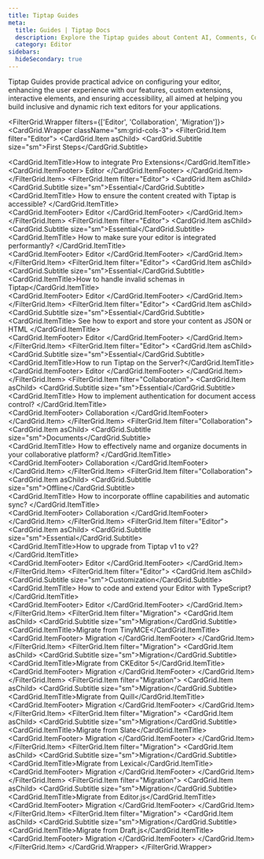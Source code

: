 ```yaml
---
title: Tiptap Guides
meta:
  title: Guides | Tiptap Docs
  description: Explore the Tiptap guides about Content AI, Comments, Collaboration, and more to build dynamic and accessible rich-text editors.
  category: Editor
sidebars:
  hideSecondary: true
---
```



Tiptap Guides provide practical advice on configuring your editor, enhancing the user experience with our features, custom extensions, interactive elements, and ensuring accessibility, all aimed at helping you build inclusive and dynamic rich text editors for your applications.

<FilterGrid.Wrapper filters={['Editor', 'Collaboration', 'Migration']}>
  <CardGrid.Wrapper className="sm:grid-cols-3">
    <FilterGrid.Item filter="Editor">
      <CardGrid.Item asChild>
        <Link href="/guides/pro-extensions">
          <CardGrid.Subtitle size="sm">First Steps</CardGrid.Subtitle>
          <div>
            <CardGrid.ItemTitle>How to integrate Pro Extensions</CardGrid.ItemTitle>
          </div>
          <CardGrid.ItemFooter>
            <Tag>Editor</Tag>
          </CardGrid.ItemFooter>
        </Link>
      </CardGrid.Item>
    </FilterGrid.Item>
    <FilterGrid.Item filter="Editor">
      <CardGrid.Item asChild>
        <Link href="/guides/accessibility">
          <CardGrid.Subtitle size="sm">Essential</CardGrid.Subtitle>
          <div>
            <CardGrid.ItemTitle>
              How to ensure the content created with Tiptap is accessible?
            </CardGrid.ItemTitle>
          </div>
          <CardGrid.ItemFooter>
            <Tag>Editor</Tag>
          </CardGrid.ItemFooter>
        </Link>
      </CardGrid.Item>
    </FilterGrid.Item>
    <FilterGrid.Item filter="Editor">
      <CardGrid.Item asChild>
        <Link href="/guides/performance">
          <CardGrid.Subtitle size="sm">Essential</CardGrid.Subtitle>
          <div>
            <CardGrid.ItemTitle>
              How to make sure your editor is integrated performantly?
            </CardGrid.ItemTitle>
          </div>
          <CardGrid.ItemFooter>
            <Tag>Editor</Tag>
          </CardGrid.ItemFooter>
        </Link>
      </CardGrid.Item>
    </FilterGrid.Item>
    <FilterGrid.Item filter="Editor">
      <CardGrid.Item asChild>
        <Link href="/guides/invalid-schema">
          <CardGrid.Subtitle size="sm">Essential</CardGrid.Subtitle>
          <div>
            <CardGrid.ItemTitle>How to handle invalid schemas in Tiptap</CardGrid.ItemTitle>
          </div>
          <CardGrid.ItemFooter>
            <Tag>Editor</Tag>
          </CardGrid.ItemFooter>
        </Link>
      </CardGrid.Item>
    </FilterGrid.Item>
    <FilterGrid.Item filter="Editor">
      <CardGrid.Item asChild>
        <Link href="/guides/output-json-html">
          <CardGrid.Subtitle size="sm">Essential</CardGrid.Subtitle>
          <div>
            <CardGrid.ItemTitle>
              See how to export and store your content as JSON or HTML
            </CardGrid.ItemTitle>
          </div>
          <CardGrid.ItemFooter>
            <Tag>Editor</Tag>
          </CardGrid.ItemFooter>
        </Link>
      </CardGrid.Item>
    </FilterGrid.Item>
    <FilterGrid.Item filter="Editor">
      <CardGrid.Item asChild>
        <Link href="/guides/run-tiptap-on-the-server">
          <CardGrid.Subtitle size="sm">Essential</CardGrid.Subtitle>
          <div>
            <CardGrid.ItemTitle>How to run Tiptap on the Server?</CardGrid.ItemTitle>
          </div>
          <CardGrid.ItemFooter>
            <Tag>Editor</Tag>
          </CardGrid.ItemFooter>
        </Link>
      </CardGrid.Item>
    </FilterGrid.Item>
    <FilterGrid.Item filter="Collaboration">
      <CardGrid.Item asChild>
        <Link href="/guides/authentication">
          <CardGrid.Subtitle size="sm">Essential</CardGrid.Subtitle>
          <div>
            <CardGrid.ItemTitle>
              How to implement authentication for document access control?
            </CardGrid.ItemTitle>
          </div>
          <CardGrid.ItemFooter>
            <Tag>Collaboration</Tag>
          </CardGrid.ItemFooter>
        </Link>
      </CardGrid.Item>
    </FilterGrid.Item>
    <FilterGrid.Item filter="Collaboration">
      <CardGrid.Item asChild>
        <Link href="/guides/naming-documents">
          <CardGrid.Subtitle size="sm">Documents</CardGrid.Subtitle>
          <div>
            <CardGrid.ItemTitle>
              How to effectively name and organize documents in your collaborative platform?
            </CardGrid.ItemTitle>
          </div>
          <CardGrid.ItemFooter>
            <Tag>Collaboration</Tag>
          </CardGrid.ItemFooter>
        </Link>
      </CardGrid.Item>
    </FilterGrid.Item>
    <FilterGrid.Item filter="Collaboration">
      <CardGrid.Item asChild>
        <Link href="/guides/offline-support">
          <CardGrid.Subtitle size="sm">Offline</CardGrid.Subtitle>
          <div>
            <CardGrid.ItemTitle>
              How to incorporate offline capabilities and automatic sync?
            </CardGrid.ItemTitle>
          </div>
          <CardGrid.ItemFooter>
            <Tag>Collaboration</Tag>
          </CardGrid.ItemFooter>
        </Link>
      </CardGrid.Item>
    </FilterGrid.Item>
    <FilterGrid.Item filter="Editor">
      <CardGrid.Item asChild>
        <Link href="/guides/upgrade-tiptap-v1">
          <CardGrid.Subtitle size="sm">Essential</CardGrid.Subtitle>
          <div>
            <CardGrid.ItemTitle>How to upgrade from Tiptap v1 to v2?</CardGrid.ItemTitle>
          </div>
          <CardGrid.ItemFooter>
            <Tag>Editor</Tag>
          </CardGrid.ItemFooter>
        </Link>
      </CardGrid.Item>
    </FilterGrid.Item>
    <FilterGrid.Item filter="Editor">
      <CardGrid.Item asChild>
        <Link href="/guides/typescript">
          <CardGrid.Subtitle size="sm">Customization</CardGrid.Subtitle>
          <div>
            <CardGrid.ItemTitle>
              How to code and extend your Editor with TypeScript?
            </CardGrid.ItemTitle>
          </div>
          <CardGrid.ItemFooter>
            <Tag>Editor</Tag>
          </CardGrid.ItemFooter>
        </Link>
      </CardGrid.Item>
    </FilterGrid.Item>
    <FilterGrid.Item filter="Migration">
      <CardGrid.Item asChild>
        <Link href="/guides/migrate-from-tinymce">
          <CardGrid.Subtitle size="sm">Migration</CardGrid.Subtitle>
          <div>
            <CardGrid.ItemTitle>Migrate from TinyMCE</CardGrid.ItemTitle>
          </div>
          <CardGrid.ItemFooter>
            <Tag>Migration</Tag>
          </CardGrid.ItemFooter>
        </Link>
      </CardGrid.Item>
    </FilterGrid.Item>
    <FilterGrid.Item filter="Migration">
      <CardGrid.Item asChild>
        <Link href="/guides/migrate-from-ckeditor5">
          <CardGrid.Subtitle size="sm">Migration</CardGrid.Subtitle>
          <div>
            <CardGrid.ItemTitle>Migrate from CKEditor 5</CardGrid.ItemTitle>
          </div>
          <CardGrid.ItemFooter>
            <Tag>Migration</Tag>
          </CardGrid.ItemFooter>
        </Link>
      </CardGrid.Item>
    </FilterGrid.Item>
    <FilterGrid.Item filter="Migration">
      <CardGrid.Item asChild>
        <Link href="/guides/migrate-from-quill">
          <CardGrid.Subtitle size="sm">Migration</CardGrid.Subtitle>
          <div>
            <CardGrid.ItemTitle>Migrate from Quill</CardGrid.ItemTitle>
          </div>
          <CardGrid.ItemFooter>
            <Tag>Migration</Tag>
          </CardGrid.ItemFooter>
        </Link>
      </CardGrid.Item>
    </FilterGrid.Item>
    <FilterGrid.Item filter="Migration">
      <CardGrid.Item asChild>
        <Link href="/guides/migrate-from-slate">
          <CardGrid.Subtitle size="sm">Migration</CardGrid.Subtitle>
          <div>
            <CardGrid.ItemTitle>Migrate from Slate</CardGrid.ItemTitle>
          </div>
          <CardGrid.ItemFooter>
            <Tag>Migration</Tag>
          </CardGrid.ItemFooter>
        </Link>
      </CardGrid.Item>
    </FilterGrid.Item>
    <FilterGrid.Item filter="Migration">
      <CardGrid.Item asChild>
        <Link href="/guides/migrate-from-lexical">
          <CardGrid.Subtitle size="sm">Migration</CardGrid.Subtitle>
          <div>
            <CardGrid.ItemTitle>Migrate from Lexical</CardGrid.ItemTitle>
          </div>
          <CardGrid.ItemFooter>
            <Tag>Migration</Tag>
          </CardGrid.ItemFooter>
        </Link>
      </CardGrid.Item>
    </FilterGrid.Item>
    <FilterGrid.Item filter="Migration">
      <CardGrid.Item asChild>
        <Link href="/guides/migrate-from-editorjs">
          <CardGrid.Subtitle size="sm">Migration</CardGrid.Subtitle>
          <div>
            <CardGrid.ItemTitle>Migrate from Editor.js</CardGrid.ItemTitle>
          </div>
          <CardGrid.ItemFooter>
            <Tag>Migration</Tag>
          </CardGrid.ItemFooter>
        </Link>
      </CardGrid.Item>
    </FilterGrid.Item>
    <FilterGrid.Item filter="Migration">
      <CardGrid.Item asChild>
        <Link href="/guides/migrate-from-draftjs">
          <CardGrid.Subtitle size="sm">Migration</CardGrid.Subtitle>
          <div>
            <CardGrid.ItemTitle>Migrate from Draft.js</CardGrid.ItemTitle>
          </div>
          <CardGrid.ItemFooter>
            <Tag>Migration</Tag>
          </CardGrid.ItemFooter>
        </Link>
      </CardGrid.Item>
    </FilterGrid.Item>
  </CardGrid.Wrapper>
</FilterGrid.Wrapper>
